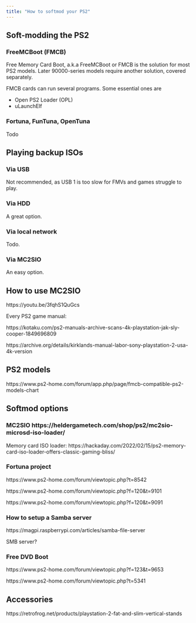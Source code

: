 ```yaml
---
title: "How to softmod your PS2"
---
```


## Soft-modding the PS2

### FreeMCBoot (FMCB)

Free Memory Card Boot, a.k.a FreeMCBoot or FMCB is the solution for most PS2 models. Later 90000-series models require another solution, covered separately.

FMCB cards can run several programs. Some essential ones are

* Open PS2 Loader (OPL)
* uLaunchElf

### Fortuna, FunTuna, OpenTuna
Todo

## Playing backup ISOs

### Via USB

Not recommended, as USB 1 is too slow for FMVs and games struggle to play.

### Via HDD

A great option.

### Via local network

Todo.

### Via MC2SIO

An easy option.

## How to use MC2SIO

https://youtu.be/3fqhS1QuGcs

Every PS2 game manual:

https://kotaku.com/ps2-manuals-archive-scans-4k-playstation-jak-sly-cooper-1849696809

https://archive.org/details/kirklands-manual-labor-sony-playstation-2-usa-4k-version

## PS2 models

https://www.ps2-home.com/forum/app.php/page/fmcb-compatible-ps2-models-chart

## Softmod options

### MC2SIO https://heldergametech.com/shop/ps2/mc2sio-microsd-iso-loader/

Memory card ISO loader:
https://hackaday.com/2022/02/15/ps2-memory-card-iso-loader-offers-classic-gaming-bliss/

### Fortuna project

https://www.ps2-home.com/forum/viewtopic.php?t=8542

https://www.ps2-home.com/forum/viewtopic.php?f=120&t=9101

https://www.ps2-home.com/forum/viewtopic.php?f=120&t=9091

### How to setup a Samba server

https://magpi.raspberrypi.com/articles/samba-file-server

SMB server?

### Free DVD Boot

https://www.ps2-home.com/forum/viewtopic.php?f=123&t=9653

https://www.ps2-home.com/forum/viewtopic.php?t=5341

## Accessories

https://retrofrog.net/products/playstation-2-fat-and-slim-vertical-stands

